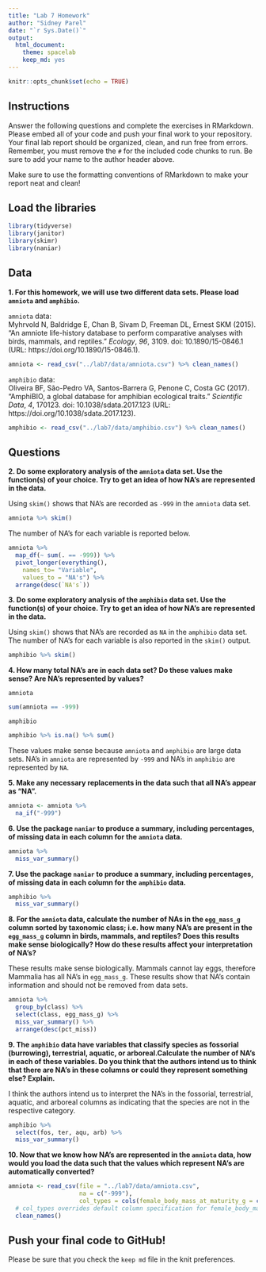 ```yaml
---
title: "Lab 7 Homework"
author: "Sidney Parel"
date: "`r Sys.Date()`"
output:
  html_document: 
    theme: spacelab
    keep_md: yes
---
```


```r
knitr::opts_chunk$set(echo = TRUE)
```

## Instructions
Answer the following questions and complete the exercises in RMarkdown. Please embed all of your code and push your final work to your repository. Your final lab report should be organized, clean, and run free from errors. Remember, you must remove the `#` for the included code chunks to run. Be sure to add your name to the author header above.  

Make sure to use the formatting conventions of RMarkdown to make your report neat and clean!  

## Load the libraries
```r
library(tidyverse)
library(janitor)
library(skimr)
library(naniar)
``` 

## Data
**1. For this homework, we will use two different data sets. Please load `amniota` and `amphibio`.**  

`amniota` data:  
Myhrvold N, Baldridge E, Chan B, Sivam D, Freeman DL, Ernest SKM (2015). “An amniote life-history
database to perform comparative analyses with birds, mammals, and reptiles.” _Ecology_, *96*, 3109.
doi: 10.1890/15-0846.1 (URL: https://doi.org/10.1890/15-0846.1).
```r
amniota <- read_csv("../lab7/data/amniota.csv") %>% clean_names()
```

`amphibio` data:  
Oliveira BF, São-Pedro VA, Santos-Barrera G, Penone C, Costa GC (2017). “AmphiBIO, a global database
for amphibian ecological traits.” _Scientific Data_, *4*, 170123. doi: 10.1038/sdata.2017.123 (URL:
https://doi.org/10.1038/sdata.2017.123).
```r
amphibio <- read_csv("../lab7/data/amphibio.csv") %>% clean_names()
```

## Questions  
**2. Do some exploratory analysis of the `amniota` data set. Use the function(s) of your choice. Try to get an idea of how NA's are represented in the data.**  

Using `skim()` shows that NA's are recorded as `-999` in the `amniota` data set.
```r
amniota %>% skim()
```

The number of NA's for each variable is reported below.
```r
amniota %>% 
  map_df(~ sum(. == -999)) %>% 
  pivot_longer(everything(),
    names_to= "Variable",
    values_to = "NA's") %>% 
  arrange(desc(`NA's`))
```

**3. Do some exploratory analysis of the `amphibio` data set. Use the function(s) of your choice. Try to get an idea of how NA's are represented in the data.**  

Using `skim()` shows that NA's are recorded as `NA` in the `amphibio` data set. The number of NA's for each variable is also reported in the `skim()` output.
```r
amphibio %>% skim()
```


**4. How many total NA's are in each data set? Do these values make sense? Are NA's represented by values?**   

`amniota`  
```r
sum(amniota == -999)
```

`amphibio`  
```r
amphibio %>% is.na() %>% sum()
```
These values make sense because `amniota` and `amphibio` are large data sets. NA's in `amniota` are represented by `-999` and NA's in `amphibio` are represented by `NA`.

**5. Make any necessary replacements in the data such that all NA's appear as "NA".**   
```r
amniota <- amniota %>% 
  na_if("-999")
```

**6. Use the package `naniar` to produce a summary, including percentages, of missing data in each column for the `amniota` data.**  
```r
amniota %>% 
  miss_var_summary()
```

**7. Use the package `naniar` to produce a summary, including percentages, of missing data in each column for the `amphibio` data.**
```r
amphibio %>% 
  miss_var_summary()
```

**8. For the `amniota` data, calculate the number of NAs in the `egg_mass_g` column sorted by taxonomic class; i.e. how many NA's are present in the `egg_mass_g` column in birds, mammals, and reptiles? Does this results make sense biologically? How do these results affect your interpretation of NA's?** 

These results make sense biologically. Mammals cannot lay eggs, therefore Mammalia has all NA's in `egg_mass_g`. These results show that NA's contain information and should not be removed from data sets.
```r
amniota %>% 
  group_by(class) %>% 
  select(class, egg_mass_g) %>% 
  miss_var_summary() %>% 
  arrange(desc(pct_miss))
```

**9. The `amphibio` data have variables that classify species as fossorial (burrowing), terrestrial, aquatic, or arboreal.Calculate the number of NA's in each of these variables. Do you think that the authors intend us to think that there are NA's in these columns or could they represent something else? Explain.**

I think the authors intend us to interpret the NA's in the fossorial, terrestrial, aquatic, and arboreal columns as indicating that the species are not in the respective category.
```r
amphibio %>% 
  select(fos, ter, aqu, arb) %>% 
  miss_var_summary()
```

**10. Now that we know how NA's are represented in the `amniota` data, how would you load the data such that the values which represent NA's are automatically converted?**
```r
amniota <- read_csv(file = "../lab7/data/amniota.csv", 
                    na = c("-999"), 
                    col_types = cols(female_body_mass_at_maturity_g = col_double())) %>% 
  # col_types overrides default column specification for female_body_mass_at_maturity_g
  clean_names()
```

## Push your final code to GitHub!
Please be sure that you check the `keep md` file in the knit preferences.  